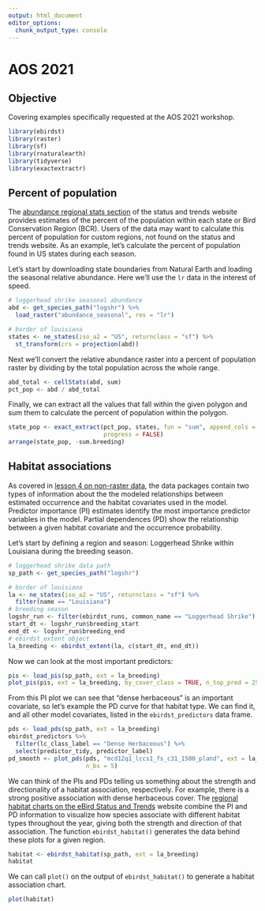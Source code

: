 ```yaml
---
output: html_document
editor_options: 
  chunk_output_type: console
---
```


# AOS 2021 {#aos21}

## Objective {#aos21-objectives}

Covering examples specifically requested at the AOS 2021 workshop.

```r
library(ebirdst)
library(raster)
library(sf)
library(rnaturalearth)
library(tidyverse)
library(exactextractr)
```

## Percent of population {#aos21-pop}

The [abundance regional stats section](https://ebird.org/science/status-and-trends/logshr/abundance-stats-regional) of the status and trends website provides estimates of the percent of the population within each state or Bird Conservation Region (BCR). Users of the data may want to calculate this percent of population for custom regions, not found on the status and trends website. As an example, let's calculate the percent of population found in US states during each season.

Let's start by downloading state boundaries from Natural Earth and loading the seasonal relative abundance. Here we'll use the `lr` data in the interest of speed.

```r
# loggerhead shrike seasonal abundance
abd <- get_species_path("logshr") %>% 
  load_raster("abundance_seasonal", res = "lr")

# border of louisiana
states <- ne_states(iso_a2 = "US", returnclass = "sf") %>% 
  st_transform(crs = projection(abd))
```

Next we'll convert the relative abundance raster into a percent of population raster by dividing by the total population across the whole range.

```r
abd_total <- cellStats(abd, sum)
pct_pop <- abd / abd_total
```

Finally, we can extract all the values that fall within the given polygon and sum them to calculate the percent of population within the polygon.

```r
state_pop <- exact_extract(pct_pop, states, fun = "sum", append_cols = "name", 
                           progress = FALSE)
arrange(state_pop, -sum.breeding)
```

## Habitat associations {#aos21-habitat}

As covered in [lesson 4 on non-raster data](#nonraster), the data packages contain two types of information about the the modeled relationships between estimated occurrence and the habitat covariates used in the model. Predictor importance (PI) estimates identify the most importance predictor variables in the model. Partial dependences (PD) show the relationship between a given habitat covariate and the occurrence probability. 

Let's start by defining a region and season: Loggerhead Shrike within Louisiana during the breeding season.

```r
# loggerhead shrike data path
sp_path <- get_species_path("logshr")

# border of louisiana
la <- ne_states(iso_a2 = "US", returnclass = "sf") %>% 
  filter(name == "Louisiana")
# breeding season
logshr_run <- filter(ebirdst_runs, common_name == "Loggerhead Shrike")
start_dt <- logshr_run$breeding_start
end_dt <- logshr_run$breeding_end
# ebirdst_extent object
la_breeding <- ebirdst_extent(la, c(start_dt, end_dt))
```

Now we can look at the most important predictors:

```r
pis <- load_pis(sp_path, ext = la_breeding)
plot_pis(pis, ext = la_breeding, by_cover_class = TRUE, n_top_pred = 25)
```

From this PI plot we can see that "dense herbaceous" is an important covariate, so let's example the PD curve for that habitat type. We can find it, and all other model covariates, listed in the `ebirdst_predictors` data frame.

```r
pds <- load_pds(sp_path, ext = la_breeding)
ebirdst_predictors %>% 
  filter(lc_class_label == "Dense Herbaceous") %>% 
  select(predictor_tidy, predictor_label)
pd_smooth <- plot_pds(pds, "mcd12q1_lccs1_fs_c31_1500_pland", ext = la_breeding, 
                      n_bs = 5)
```

We can think of the PIs and PDs telling us something about the strength and directionality of a habitat association, respectively. For example, there is a strong positive association with dense herbaceous cover. The [regional habitat charts on the eBird Status and Trends](https://ebird.org/science/status-and-trends/habitat-regional-charts) website combine the PI and PD information to visualize how species associate with different habitat types throughout the year, giving both the strength and direction of that association. The function `ebirdst_habitat()` generates the data behind these plots for a given region.

```r
habitat <- ebirdst_habitat(sp_path, ext = la_breeding)
habitat
```

We can call `plot()` on the output of `ebirdst_habitat()` to generate a habitat association chart.

```r
plot(habitat)
```

